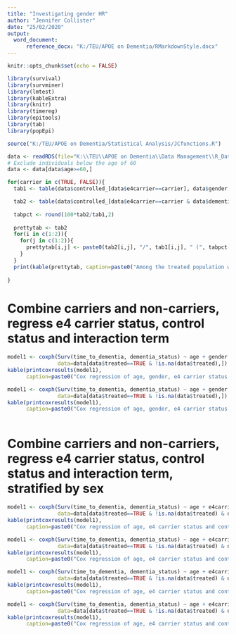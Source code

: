 ```yaml
---
title: "Investigating gender HR"
author: "Jennifer Collister"
date: "25/02/2020"
output: 
  word_document:
      reference_docx: "K:/TEU/APOE on Dementia/RMarkdownStyle.docx"
---
```


```r
knitr::opts_chunk$set(echo = FALSE)

library(survival)
library(survminer)
library(lmtest)
library(kableExtra)
library(knitr)
library(timereg)
library(epitools)
library(tab)
library(popEpi)

source("K:/TEU/APOE on Dementia/Statistical Analysis/JCfunctions.R")
```

```r
data <- readRDS(file="K:\\TEU\\APOE on Dementia\\Data Management\\R_Dataframes_TLA\\38358\\Organised\\Hypertension\\APOE\\apoe_excl.rds")
# Exclude individuals below the age of 60
data <- data[data$age>=60,]

```



```r
for(carrier in c(TRUE, FALSE)){
  tab1 <- table(data$controlled_[data$e4carrier==carrier], data$gender[data$e4carrier==carrier])

  tab2 <- table(data$controlled_[data$e4carrier==carrier & data$dementia_status==TRUE], data$gender[data$e4carrier==carrier & data$dementia_status==TRUE])
  
  tabpct <- round(100*tab2/tab1,2)
  
  prettytab <- tab2
  for(i in c(1:2)){
    for(j in c(1:2)){
      prettytab[i,j] <- paste0(tab2[i,j], "/", tab1[i,j], " (", tabpct[i,j], "%)")
    }
  }
  print(kable(prettytab, caption=paste0("Among the treated population with e4 carrier = ", carrier, " the number of dementia cases out of total individuals in each category is:")))
  
}


```

# Combine carriers and non-carriers, regress e4 carrier status, control status and interaction term

```r

model1 <- coxph(Surv(time_to_dementia, dementia_status) ~ age + gender + e4carrier_ + controlled_, 
                data=data[data$treated==TRUE & !is.na(data$treated),])
kable(printcoxresults(model1), 
      caption=paste0("Cox regression of age, gender, e4 carrier status and control status among participants who are taking BP medication, n=", model1$n))

model1 <- coxph(Surv(time_to_dementia, dementia_status) ~ age + gender + e4carrier_ * controlled_, 
                data=data[data$treated==TRUE & !is.na(data$treated),])
kable(printcoxresults(model1), 
      caption=paste0("Cox regression of age, gender, e4 carrier status and control status among participants who are taking BP medication, with interaction term, n=", model1$n))



```


# Combine carriers and non-carriers, regress e4 carrier status, control status and interaction term, stratified by sex

```r

model1 <- coxph(Surv(time_to_dementia, dementia_status) ~ age + e4carrier_ + controlled_, 
                data=data[data$treated==TRUE & !is.na(data$treated) & data$gender=="Female",])
kable(printcoxresults(model1), 
      caption=paste0("Cox regression of age, e4 carrier status and control status among females who are taking BP medication, n=", model1$n))

model1 <- coxph(Surv(time_to_dementia, dementia_status) ~ age + e4carrier_ * controlled_, 
                data=data[data$treated==TRUE & !is.na(data$treated) & data$gender=="Female",])
kable(printcoxresults(model1), 
      caption=paste0("Cox regression of age, e4 carrier status and control status among females who are taking BP medication, with interaction term, n=", model1$n))

model1 <- coxph(Surv(time_to_dementia, dementia_status) ~ age + e4carrier_ + controlled_, 
                data=data[data$treated==TRUE & !is.na(data$treated) & data$gender=="Male",])
kable(printcoxresults(model1), 
      caption=paste0("Cox regression of age, e4 carrier status and control status among males who are taking BP medication, n=", model1$n))

model1 <- coxph(Surv(time_to_dementia, dementia_status) ~ age + e4carrier_ * controlled_, 
                data=data[data$treated==TRUE & !is.na(data$treated) & data$gender=="Male",])
kable(printcoxresults(model1), 
      caption=paste0("Cox regression of age, e4 carrier status and control status among males who are taking BP medication, with interaction term, n=", model1$n))


```



